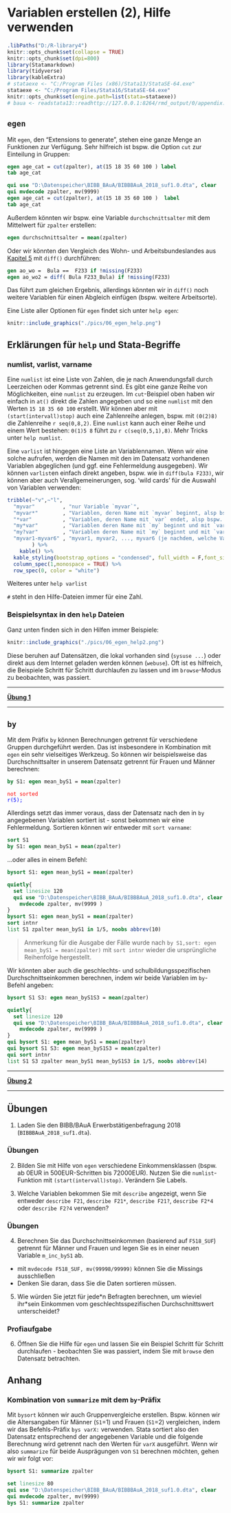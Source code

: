 # Variablen erstellen (2), Hilfe verwenden {#egen} 

```r
.libPaths("D:/R-library4")
knitr::opts_chunk$set(collapse = TRUE)
knitr::opts_chunk$set(dpi=800)
library(Statamarkdown)
library(tidyverse)
library(kableExtra)
# stataexe <- "C:/Program Files (x86)/Stata13/StataSE-64.exe"
stataexe <- "C:/Program Files/Stata16/StataSE-64.exe"
knitr::opts_chunk$set(engine.path=list(stata=stataexe))
# baua <- readstata13::readhttp://127.0.0.1:8264/rmd_output/0/appendix.html#.dta13("D:/Datenspeicher/BIBB_BAuA/BIBBBAuA_2018_suf1.0.dta",convert.factors = F)
```


## `egen`

Mit `egen`, den "Extensions to generate", stehen eine ganze Menge an Funktionen zur Verfügung. 
Sehr hilfreich ist bspw. die Option `cut` zur Einteilung in Gruppen:
```stata
egen age_cat = cut(zpalter), at(15 18 35 60 100 ) label
tab age_cat
```

```stata
qui use "D:\Datenspeicher\BIBB_BAuA/BIBBBAuA_2018_suf1.0.dta", clear
qui mvdecode zpalter, mv(9999)
egen age_cat = cut(zpalter), at(15 18 35 60 100 )  label
tab age_cat
```

Außerdem könnten wir bspw. eine Variable `durchschnittsalter` mit dem Mittelwert für `zpalter` erstellen:
```stata
egen durchschnittsalter = mean(zpalter)
```

Oder wir könnten den Vergleich des Wohn- und Arbeitsbundeslandes aus [Kapitel 5](#dummyvar) mit `diff()` durchführen:
```stata
gen ao_wo =  Bula ==  F233 if !missing(F233)
egen ao_wo2 = diff( Bula F233_Bula) if !missing(F233) 
```
Das führt zum gleichen Ergebnis, allerdings könnten wir in `diff()` noch weitere Variablen für einen Abgleich einfügen (bspw. weitere Arbeitsorte).

Eine Liste aller Optionen für `egen` findet sich unter `help egen`:


```r
knitr::include_graphics("./pics/06_egen_help.png")
```

## Erklärungen für `help` und Stata-Begriffe

### numlist, varlist, varname {#listexpl}

Eine `numlist` ist eine Liste von Zahlen, die je nach Anwendungsfall durch Leerzeichen oder Kommas getrennt sind. Es gibt eine ganze Reihe von Möglichkeiten, eine `numlist` zu erzeugen. Im `cut`-Beispiel oben haben wir einfach in `at()` direkt die Zahlen angegeben und so eine `numlist` mit den Werten `15 18 35 60 100` erstellt. Wir können aber mit `(start(intervall)stop)` auch eine Zahlenreihe anlegen, bspw. mit `(0(2)8)` die Zahlenreihe `r seq(0,8,2)`. Eine `numlist` kann auch einer Reihe und einem Wert bestehen: `0(1)5 8` führt zu `r c(seq(0,5,1),8)`. Mehr Tricks unter  `help numlist`.

Eine `varlist` ist hingegen eine Liste an Variablennamen. Wenn wir eine solche aufrufen, werden die Namen mit den im Datensatz vorhandenen Variablen abgeglichen (und ggf. eine Fehlermeldung ausgegeben). Wir können `varlist`en einfach direkt angeben, bspw. wie in `diff(bula F233)`, wir können aber auch Verallgemeinerungen, sog. 'wild cards' für die Auswahl von Variablen verwenden:


```r
tribble(~"v",~"l",
  "myvar"         , "nur Variable `myvar`",
  "myvar*"        , "Variablen, deren Name mit `myvar` beginnt, alsp bspw. auch `myvar2` oder `myvariable`",
  "*var"          , "Variablen, deren Name mit `var` endet, alsp bspw. auch `yourvar`",
  "my*var"        , "Variablen deren Name mit `my` beginnt und mit `var` endet - mit einer beliebigen Zahl an Zeichen dazwischen",
  "my?var"        , "Variablen deren Name mit `my` beginnt und mit `var` endet - mit nur einem Zeichen dazwischen",
  "myvar1-myvar6" , "myvar1, myvar2, ..., myvar6 (je nachdem, welche Variablen vorhanden sind - in der Reihenfolge aus dem Variablenexplorer)"
        ) %>% 
    kable() %>% 
  kable_styling(bootstrap_options = "condensed", full_width = F,font_size = 12) %>% 
  column_spec(1,monospace = TRUE) %>% 
  row_spec(0, color = "white")
```


Weiteres unter `help varlist`

`#` steht in den Hilfe-Dateien immer für eine Zahl. 


### Beispielsyntax in den `help` Dateien

Ganz unten finden sich in den Hilfen immer Beispiele:

```r
knitr::include_graphics("./pics/06_egen_help2.png")
```

Diese beruhen auf Datensätzen, die lokal vorhanden sind (`sysuse ...`) oder direkt aus dem Internet geladen werden können (`webuse`). Oft ist es hilfreich, die Beispiele Schritt für Schritt durchlaufen zu lassen und im `browse`-Modus zu beobachten, was passiert.


***

**[Übung 1](#egenue)**

***

## `by`

Mit dem Präfix `by` können Berechnungen getrennt für verschiedene Gruppen durchgeführt werden. 
Das ist insbesondere in Kombination mit `egen` ein sehr vielseitiges Werkzeug.
So können wir beispielsweise das Durchschnittsalter in unserem Datensatz getrennt für Frauen und Männer berechnen:
```stata
by S1: egen mean_byS1 = mean(zpalter)
```
<span style="color:red">`not sorted`</span>  
<span style="color:blue">`r(5);`</span>

Allerdings setzt das immer voraus, dass der Datensatz nach den in `by` angegebenen Variablen sortiert ist - sonst bekommen wir eine Fehlermeldung. 
Sortieren können wir entweder mit `sort varname`:
```stata
sort S1
by S1: egen mean_byS1 = mean(zpalter)
```
...oder alles in einem Befehl:
```stata
bysort S1: egen mean_byS1 = mean(zpalter)
```


```stata
quietly{
  set linesize 120
  qui use "D:\Datenspeicher\BIBB_BAuA/BIBBBAuA_2018_suf1.0.dta", clear
	mvdecode zpalter, mv(9999 )
}
bysort S1: egen mean_byS1 = mean(zpalter)
sort intnr
list S1 zpalter mean_byS1 in 1/5, noobs abbrev(10)
```

> Anmerkung für die Ausgabe der Fälle wurde nach `by S1,sort: egen mean_byS1 = mean(zpalter)` mit `sort intnr` wieder die ursprüngliche Reihenfolge hergestellt.


Wir könnten aber auch die geschlechts- und schulbildungsspezifischen Durchschnittseinkommen berechnen, indem wir beide Variablen im `by`-Befehl angeben:
```stata
bysort S1 S3: egen mean_byS1S3 = mean(zpalter)
```

```stata
quietly{
  set linesize 120
  qui use "D:\Datenspeicher\BIBB_BAuA/BIBBBAuA_2018_suf1.0.dta", clear
	mvdecode zpalter, mv(9999 )
}
qui bysort S1: egen mean_byS1 = mean(zpalter)
qui bysort S1 S3: egen mean_byS1S3 = mean(zpalter)
qui sort intnr
list S1 S3 zpalter mean_byS1 mean_byS1S3 in 1/5, noobs abbrev(14)
```

***

**[Übung 2](#byue)**

***


## Übungen {#egenue}

(@) Laden Sie den BIBB/BAuA Erwerbstätigenbefragung 2018 (`BIBBBAuA_2018_suf1.dta`). 

### Übungen {#egenue1}

(@) Bilden Sie mit Hilfe von `egen` verschiedene Einkommensklassen (bspw. ab 0EUR in 500EUR-Schritten bis 72000EUR). Nutzen Sie die `numlist`-Funktion mit `(start(intervall)stop)`. Verändern Sie Labels.


(@) Welche Variablen bekommen Sie mit `describe` angezeigt, wenn Sie entweder `describe F21`, `describe F21*`, `describe F21?`, `describe F2*4` oder `describe F2?4` verwenden?


### Übungen {#byue}

(@) Berechnen Sie das Durchschnittseinkommen (basierend auf `F518_SUF`) getrennt für Männer und Frauen und legen Sie es in einer neuen Variable `m_inc_byS1` ab.
  + mit `mvdecode F518_SUF, mv(99998/99999)` können Sie die Missings ausschließen
  + Denken Sie daran, dass Sie die Daten sortieren müssen.

(@) Wie würden Sie jetzt für jede\*n Befragten berechnen, um wieviel ihr\*sein Einkommen vom geschlechtsspezifischen Durchschnittswert unterscheidet?

### Profiaufgabe 

(@) Öffnen Sie die Hilfe für `egen` und lassen Sie ein Beispiel Schritt für Schritt durchlaufen - beobachten Sie was passiert, indem Sie mit `browse` den Datensatz betrachten.



## Anhang

### Kombination von `summarize` mit dem `by`-Präfix {#bys_su}

Mit `bysort` können wir auch Gruppenvergleiche erstellen. Bspw. können wir die Altersangaben für Männer (`S1`=1) und Frauen (`S1`=2) vergleichen, indem wir das Befehls-Präfix `bys varX:` verwenden. Stata sortiert also den Datensatz entsprechend der angegebenen Variable und die folgende Berechnung wird getrennt nach den Werten für `varX` ausgeführt. Wenn wir also `summarize` für beide Ausprägungen von `S1` berechnen möchten, gehen wir wir folgt vor:
```stata
bysort S1: summarize zpalter 
```
```stata
set linesize 80
qui use "D:\Datenspeicher\BIBB_BAuA/BIBBBAuA_2018_suf1.0.dta", clear
qui mvdecode zpalter, mv(9999)
bys S1: summarize zpalter 
```

